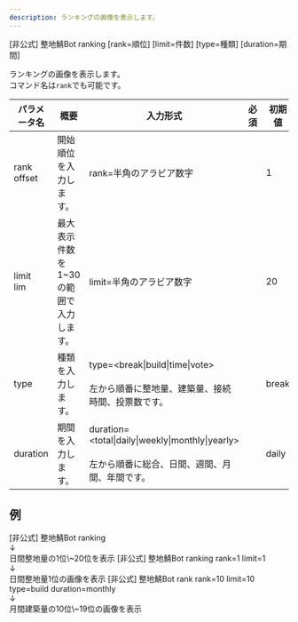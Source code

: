 ```yaml
---
description: ランキングの画像を表示します。
---
```


<DiscordMessages>
    <DiscordMessage><DiscordMention>[非公式] 整地鯖Bot</DiscordMention> ranking [rank=順位] [limit=件数] [type=種類] [duration=期間]</DiscordMessage>
</DiscordMessages>
<br/>

ランキングの画像を表示します。  
コマンド名は`rank`でも可能です。

| パラメータ名          | 概要                    | 入力形式                                                                               | 必須 | 初期値   |
|-----------------|-----------------------|------------------------------------------------------------------------------------|----|-------|
| rank<br/>offset | 開始順位を入力します。           | rank=半角のアラビア数字                                                                     |    | 1     |
| limit<br/>lim   | 最大表示件数を1~30の範囲で入力します。 | limit=半角のアラビア数字                                                                    |    | 20    |
| type            | 種類を入力します。             | type=\<break\|build\|time\|vote><br/><br/>左から順番に整地量、建築量、接続時間、投票数です。                | 	  | break |
| duration        | 期間を入力します。             | duration=\<total\|daily\|weekly\|monthly\|yearly><br/><br/>左から順番に総合、日間、週間、月間、年間です。 |    | daily |

## 例
<DiscordMessages>
    <DiscordMessage><DiscordMention>[非公式] 整地鯖Bot</DiscordMention> ranking<br/>↓<br/>日間整地量の1位\~20位を表示</DiscordMessage>
    <DiscordMessage><DiscordMention>[非公式] 整地鯖Bot</DiscordMention> ranking rank=1 limit=1<br/>↓<br/>日間整地量1位の画像を表示</DiscordMessage>
    <DiscordMessage><DiscordMention>[非公式] 整地鯖Bot</DiscordMention> rank rank=10 limit=10 type=build duration=monthly<br/>↓<br/>月間建築量の10位\~19位の画像を表示</DiscordMessage>
</DiscordMessages>